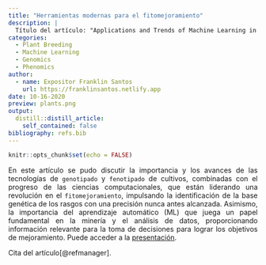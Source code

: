 ```yaml
---
title: "Herramientas modernas para el fitomejoramiento"
description: |
  Título del artículo: "Applications and Trends of Machine Learning in Genomics and Phenomics for Next-Generation Breeding".
categories:
  - Plant Breeding
  - Machine Learning
  - Genomics
  - Phenomics
author:
  - name: Expositor Franklin Santos
    url: https://franklinsantos.netlify.app
date: 10-16-2020
preview: plants.png
output:
  distill::distill_article:
    self_contained: false
bibliography: refs.bib
---
```



```r
knitr::opts_chunk$set(echo = FALSE)
```

<style>
body {
text-align: justify}
</style>

En este artículo se pudo discutir la importancia y los avances de las tecnologías de `genotipado` y `fenotipado` de cultivos, combinadas con el progreso de las ciencias computacionales, que están liderando una revolución en el `fitomejoramiento`, impulsando la identificación de la base genética de los rasgos con una precisión nunca antes alcanzada. Asimismo, la importancia del aprendizaje automático (ML) que juega un papel fundamental en la minería y el análisis de datos, proporcionando información relevante para la toma de decisiones para lograr los objetivos de mejoramiento.
Puede acceder a la [presentación](https://docs.google.com/presentation/d/1VgNYOiAqcB0VwoPIpXNhIk3LGCBjpd5_9Lp2ssAr3-k/edit?usp=sharing).


Cita del artículo[@refmanager].